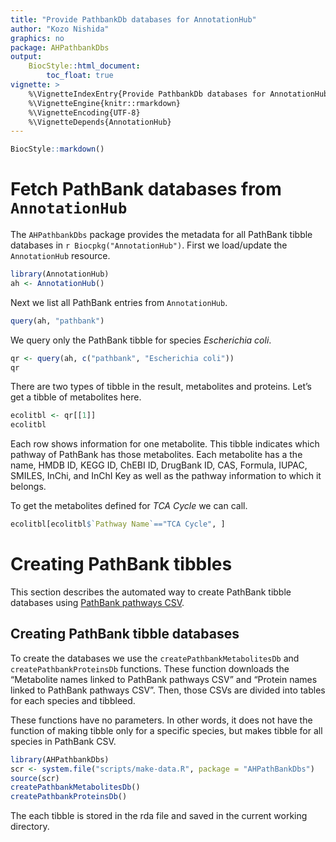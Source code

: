 ```yaml
---
title: "Provide PathbankDb databases for AnnotationHub"
author: "Kozo Nishida"
graphics: no
package: AHPathbankDbs
output:
    BiocStyle::html_document:
        toc_float: true
vignette: >
    %\VignetteIndexEntry{Provide PathbankDb databases for AnnotationHub}
    %\VignetteEngine{knitr::rmarkdown}
    %\VignetteEncoding{UTF-8}
    %\VignetteDepends{AnnotationHub}
---
```


```r
BiocStyle::markdown()
```

# Fetch PathBank databases from `AnnotationHub`

The `AHPathbankDbs` package provides the metadata for all PathBank tibble
databases in `r Biocpkg("AnnotationHub")`. First we load/update the
`AnnotationHub` resource.

```r
library(AnnotationHub)
ah <- AnnotationHub()
```

Next we list all PathBank entries from `AnnotationHub`.

```r
query(ah, "pathbank")
```

We query only the PathBank tibble for species *Escherichia coli*.

```r
qr <- query(ah, c("pathbank", "Escherichia coli"))
qr
```
There are two types of tibble in the result, metabolites and proteins.
Let's get a tibble of metabolites here.

```r
ecolitbl <- qr[[1]]
ecolitbl
```

Each row shows information for one metabolite.
This tibble indicates which pathway of PathBank has those metabolites.
Each metabolite has a the name, HMDB ID, KEGG ID, ChEBI ID, DrugBank ID, CAS,
Formula, IUPAC, SMILES, InChi, and InChI Key as well as the pathway information
to which it belongs.

To get the metabolites defined for *TCA Cycle* we can call.

```r
ecolitbl[ecolitbl$`Pathway Name`=="TCA Cycle", ]
```

# Creating PathBank tibbles

This section describes the automated way to create PathBank tibble databases
using [PathBank pathways CSV](https://pathbank.org/downloads).

## Creating PathBank tibble databases

To create the databases we use the `createPathbankMetabolitesDb` and
`createPathbankProteinsDb` functions. These function downloads the "Metabolite
names linked to PathBank pathways CSV" and "Protein names linked to PathBank
pathways CSV". Then, those CSVs are divided into tables for each species
and tibbleed.

These functions have no parameters.
In other words, it does not have the function of making tibble only for a
specific species, but makes tibble for all species in PathBank CSV.

```r
library(AHPathbankDbs)
scr <- system.file("scripts/make-data.R", package = "AHPathBankDbs")
source(scr)
createPathbankMetabolitesDb()
createPathbankProteinsDb()
```

The each tibble is stored in the rda file and saved in the current working
directory.
